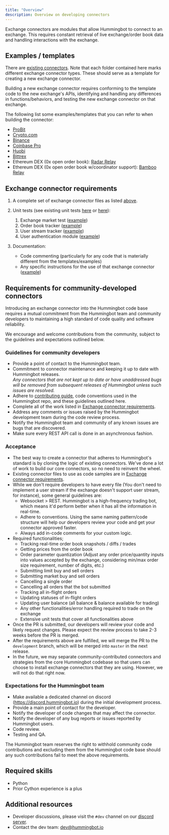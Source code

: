 ```yaml
---
title: "Overview"
description: Overview on developing connectors
---
```



Exchange connectors are modules that allow Hummingbot to connect to an exchange. This requires constant retrieval of live exchange/order book data and handling interactions with the exchange.

## Examples / templates

There are [existing connectors](https://github.com/CoinAlpha/hummingbot/tree/master/hummingbot/connector). Note that each folder contained here marks different exchange connector types. These should serve as a template for creating a new exchange connector.

Building a new exchange connector requires conforming to the template code to the new exchange's APIs, identifying and handling any differences in functions/behaviors, and testing the new exchange connector on that exchange.

<Callout
  type="info"
  body="For new developers building a connector, we recommend using Crypto.com as a template to start understanding the functions and behaviors."
/>

The following list some examples/templates that you can refer to when building the connector:

- [ProBit](https://github.com/CoinAlpha/hummingbot/tree/master/hummingbot/connector/exchange/probit)
- [Crypto.com](https://github.com/CoinAlpha/hummingbot/tree/master/hummingbot/connector/exchange/crypto_com)
- [Binance](https://github.com/CoinAlpha/hummingbot/tree/master/hummingbot/connector/exchange/binance)
- [Coinbase Pro](https://github.com/CoinAlpha/hummingbot/tree/master/hummingbot/connector/exchange/coinbase_pro)
- [Huobi](https://github.com/CoinAlpha/hummingbot/tree/master/hummingbot/connector/exchange/huobi)
- [Bittrex](https://github.com/CoinAlpha/hummingbot/tree/master/hummingbot/connector/exchange/bittrex)
- Ethereum DEX (0x open order book): [Radar Relay](https://github.com/CoinAlpha/hummingbot/tree/master/hummingbot/connector/exchange/radar_relay)
- Ethereum DEX (0x open order book w/coordinator support): [Bamboo Relay](https://github.com/CoinAlpha/hummingbot/tree/master/hummingbot/connector/exchange/radar_relay)

## Exchange connector requirements

1. A complete set of exchange connector files as listed [above](https://docs.hummingbot.io/spot-connectors/overview/).
2. Unit tests (see existing unit tests [here](https://github.com/CoinAlpha/hummingbot/tree/master/test/connector) or [here](https://github.com/CoinAlpha/hummingbot/tree/master/test/integration)):

   1. Exchange market test ([example](https://github.com/CoinAlpha/hummingbot/tree/master/test/connector/exchange/crypto_com/test_crypto_com_exchange.py))
   2. Order book tracker ([example](https://github.com/CoinAlpha/hummingbot/tree/master/test/connector/exchange/crypto_com/test_crypto_com_order_book_tracker.py))
   3. User stream tracker ([example](https://github.com/CoinAlpha/hummingbot/tree/master/test/connector/exchange/crypto_com/test_crypto_com_user_stream_tracker.py))
   4. User authentication module ([example](https://github.com/CoinAlpha/hummingbot/tree/master/test/connector/exchange/crypto_com/test_crypto_com_auth.py))

3. Documentation:

   - Code commenting (particularly for any code that is materially different from the templates/examples)
   - Any specific instructions for the use of that exchange connector ([example](https://docs.hummingbot.io/spot-connectors/binance/))

## Requirements for community-developed connectors

<Callout
  type="note"
  body="If you would like to create a connector for a currently unsupported exchange, please contact the Hummingbot team to discuss beforehand and for approval. Due to the large amount of work in reviewing, testing, and maintaining exchange connectors, we will only merge in connectors that will have a meaningful benefit and impact to the Hummingbot community."
/>

Introducing an exchange connector into the Hummingbot code base requires a mutual commitment from the Hummingbot team and community developers to maintaining a high standard of code quality and software reliability.

We encourage and welcome contributions from the community, subject to the guidelines and expectations outlined below.

### Guidelines for community developers

- Provide a point of contact to the Hummingbot team.
- Commitment to connector maintenance and keeping it up to date with Hummingbot releases. <br/>_Any connectors that are not kept up to date or have unaddressed bugs will be removed from subsequent releases of Hummingbot unless such issues are resolved._
- Adhere to [contributing guide](https://github.com/CoinAlpha/hummingbot/tree/master/CONTRIBUTING.md), code conventions used in the Hummingbot repo, and these guidelines outlined here.
- Complete all of the work listed in [Exchange connector requirements](#exchange-connector-requirements).
- Address any comments or issues raised by the Hummingbot development team during the code review process.
- Notify the Hummingbot team and community of any known issues are bugs that are discovered.
- Make sure every REST API call is done in an asynchronous fashion.

### Acceptance

- The best way to create a connector that adheres to Hummingbot's standard is by cloning the logic of existing connectors. We've done a lot of work to build our core connectors, so no need to reinvent the wheel.
- Existing connector files to use as code samples are in [Exchange connector requirements](#exchange-connector-requirements).
- While we don't require developers to have every file (You don't need to implement a user stream if the exchange doesn't support user stream, for instance), some general guidelines are:
  - Websocket > REST. Hummingbot is a high-frequency trading bot, which means it'd perform better when it has all the information in real-time.
  - Adhere to conventions. Using the same naming pattern/code structure will help our developers review your code and get your connector approved faster.
  - Always add in-code comments for your custom logic.
- Required functionalities;
  - Tracking real-time order book snapshots / diffs / trades
  - Getting prices from the order book
  - Order parameter quantization (Adjust any order price/quantity inputs into values accepted by the exchange, considering min/max order size requirement, number of digits, etc.)
  - Submitting limit buy and sell orders
  - Submitting market buy and sell orders
  - Cancelling a single order
  - Cancelling all orders that the bot submitted
  - Tracking all in-flight orders
  - Updating statuses of in-flight orders
  - Updating user balance (all balance & balance available for trading)
  - Any other functionalities/error handling required to trade on the exchange
  - Extensive unit tests that cover all functionalities above
- Once the PR is submitted, our developers will review your code and likely request changes. Please expect the review process to take 2-3 weeks before the PR is merged.
- After the requirements above are fulfilled, we will merge the PR to the `development` branch, which will be merged into `master` in the next release.
- In the future, we may separate community-contributed connectors and strategies from the core Hummingbot codebase so that users can choose to install exchange connectors that they are using. However, we will not do that right now.

<Callout
  type="note"
  body="#Trading Pair Conversion#, HummingBot's standard pair format is: `Base_Asset-Quote_Asset`. Therefore, a new connector that doesn't follow that convention of naming pairs would require both `convert_to_exchange_trading_pair` and `convert_from_exchange_trading_pair` methods to be implemented in the connector's connector_util.py file. In addition, such connectors have to perform the necessary conversions when performing certain API requests. Additionally, ensure that the dictionary keys for `self._trading_rules` are in HummingBot's pair format.
"
/>

### Expectations for the Hummingbot team

- Make available a dedicated channel on discord (https://discord.hummingbot.io) during the initial development process.
- Provide a main point of contact for the developer.
- Notify the developer of code changes that may affect the connector.
- Notify the developer of any bug reports or issues reported by Hummingbot users.
- Code review.
- Testing and QA.

The Hummingbot team reserves the right to withhold community code contributions and excluding them from the Hummingbot code base should any such contributions fail to meet the above requirements.

## Required skills

- Python
- Prior Cython experience is a plus

## Additional resources

- Developer discussions, please visit the `#dev` channel on our [discord server](https://discord.hummingbot.io).
- Contact the dev team: [dev@hummingbot.io](mailto:dev@hummingbot.io)

